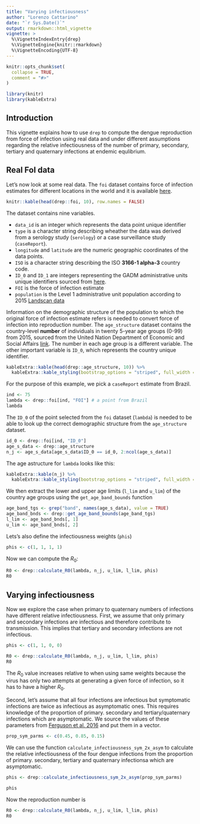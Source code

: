 ```yaml
---
title: "Varying infectiousness"
author: "Lorenzo Cattarino"
date: "`r Sys.Date()`"
output: rmarkdown::html_vignette
vignette: >
  %\VignetteIndexEntry{drep}
  %\VignetteEngine{knitr::rmarkdown}
  %\VignetteEncoding{UTF-8}
---
```



```r
knitr::opts_chunk$set(
  collapse = TRUE,
  comment = "#>"
)
```

```r
library(knitr)
library(kableExtra)
```

## Introduction

This vignette explains how to use `drep` to compute the dengue reproduction from force of infection using real data and under different assumptions regarding the relative infectiousness of the number of primary, secondary, tertiary and quaternary infections at endemic equlibrium.  

## Real FoI data 

Let's now look at some real data. The `foi` dataset contains force of infection estimates for different locations in the world and it is available [here](https://mrcdata.dide.ic.ac.uk/_dengue/dengue.php).

```r
knitr::kable(head(drep::foi, 10), row.names = FALSE)
```

The dataset contains nine variables.

* `data_id` is an integer which represents the data point unique identifier 
* `type` is a character string describing wheather the data was derived from a serology study (`serology`) or a case surveillance study (`caseReport`).
* `longitude` and `latitude` are the numeric geographic coordinates of the data points.
* `ISO` is a character string describing the ISO **3166-1 alpha-3** country code.
* `ID_0` and `ID_1` are integers representing the GADM administrative units unique identifiers sourced from [here](http://gadm.org/). 
* `FOI` is the force of infection estimate
* `population` is the Level 1 administrative unit population according to 2015 [Landscan data](http://web.ornl.gov/sci/landscan/)

Information on the demographic structure of the population to which the original force of infection estimate refers is needed to convert force of infection into reproduction number. The `age_structure` dataset contains the country-level **number** of individuals in twenty 5-year age groups (0-99) from 2015, sourced from the United Nation Department of Economic and Social Affairs [link](https://population.un.org/wpp/Download/Standard/Population/). The number in each age group is a different variable. The other important variable is `ID_0`, which represents the country unique identifier. 

```r
kableExtra::kable(head(drep::age_structure, 10)) %>%
  kableExtra::kable_styling(bootstrap_options = "striped", full_width = FALSE)
```

For the purpose of this example, we pick a `caseReport` estimate from Brazil.

```r
ind <- 75
lambda <- drep::foi[ind, "FOI"] # a point from Brazil
lambda
```

The `ID_0` of the point selected from the `foi` dataset (`lambda`) is needed to be able to look up the correct demographic structure from the `age_structure` dataset.  

```r
id_0 <- drep::foi[ind, "ID_0"]
age_s_data <- drep::age_structure
n_j <- age_s_data[age_s_data$ID_0 == id_0, 2:ncol(age_s_data)]
```

The age astructure for `lambda` looks like this:

```r
kableExtra::kable(n_j) %>%
  kableExtra::kable_styling(bootstrap_options = "striped", full_width = FALSE)
```

We then extract the lower and upper age limits (`l_lim` and `u_lim`) of the country age groups using the `get_age_band_bounds` function 

```r
age_band_tgs <- grep("band", names(age_s_data), value = TRUE)
age_band_bnds <- drep::get_age_band_bounds(age_band_tgs)
l_lim <- age_band_bnds[, 1]
u_lim <- age_band_bnds[, 2]
```

Lets's also define the infectiousness weights (`phis`)  

```r
phis <- c(1, 1, 1, 1)
```

Now we can compute the $R_0$:

```r
R0 <- drep::calculate_R0(lambda, n_j, u_lim, l_lim, phis)
R0
```

## Varying infectiousness

Now we explore the case when primary to quaternary numbers of infections have different relative infectiousness. First, we assume that only primary and secondary infections are infectious and therefore contribute to transmission. This implies that tertiary and secondary infections are not infectious.

```r
phis <- c(1, 1, 0, 0)

R0 <- drep::calculate_R0(lambda, n_j, u_lim, l_lim, phis)
R0
```

The $R_0$ value increases relative to when using same weights because the virus has only two attempts at generating a given force of infection, so it has to have a higher $R_0$.

Second, let's assume that all four infections are infectious but symptomatic infections are twice as infectious as asymptomatic ones. This requires knowledge of the proportion of primary. secondary and tertiary/quaternary infections which are asymptomatic. We source the values of these parameters from [Ferguson et al. 2016](https://science.sciencemag.org/content/353/6303/1033) and put them in a vector.

```r
prop_sym_parms <- c(0.45, 0.85, 0.15)
```

We can use the function `calculate_infectiousness_sym_2x_asym` to calculate the relative infectiousness of the four dengue infections from the proportion of primary. secondary, tertiary and quaternary infectionsa which are asymptomatic.

```r
phis <- drep::calculate_infectiousness_sym_2x_asym(prop_sym_parms)

phis
```

Now the reproduction number is

```r
R0 <- drep::calculate_R0(lambda, n_j, u_lim, l_lim, phis)
R0
```
